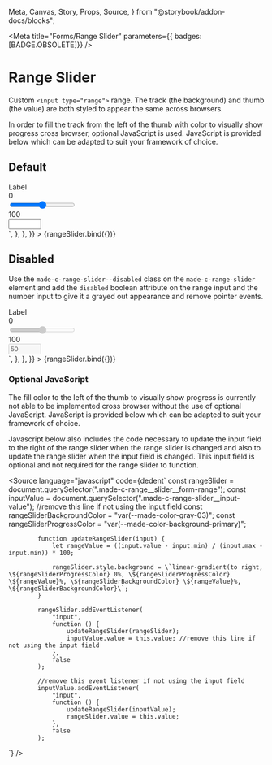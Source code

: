   Meta,
  Canvas,
  Story,
  Props,
  Source,
} from "@storybook/addon-docs/blocks";

<Meta
  title="Forms/Range Slider"
  parameters={{ badges: [BADGE.OBSOLETE]}}
/>


# Range Slider

Custom `<input type="range">` range. The track (the background) and thumb (the value) are both styled to appear the same across browsers.

In order to fill the track from the left of the thumb with color to visually show progress cross browser, optional JavaScript is used. JavaScript is provided below which can be adapted to suit your framework of choice.

## Default

<Canvas>
  <Story
    name="Default"
    argTypes={{
      label: {
        name: "Label",
      },
      isDisabled: {
        name: "Disabled",
      },
      rangeValue: {
        name: "Value",
        control: {
          type: "range",
          min: 0,
          max: 100,
          step: 1,
        },
      },
    }}
    args={{
      label: "Label",
      isDisabled: false,
      rangeValue: 50,
    }}
    parameters={{
      docs: {
        source: {
          code: `
<div class="made-c-form__element">
	<div class="made-c-range-slider">
		<label class="made-c-form__label" for="range-slider">Label</label>
		<div class="made-c-range-slider__wrapper">
			<div class="made-c-range-slider__min-value">0</div>
			<input class="made-c-range-slider__range" type="range" min="0" max="100" id="range-slider" name="range-slider" value={value} ref={rangeSlider} onChange={setValueByRangeSlider} />
			<div class="made-c-range-slider__max-value">100</div>
			<label for="range-slider-input">
				<input class="made-c-text-input made-c-text-input--small made-c-text-input--range-slider" type="number" min="0" max="100" id="range-slider-input" name="range-slider-input" value={value} ref={input} onChange={setValueByInput} />
			</label>
		</div>
	</div>
</div>`,
        },
      },
    }}
  >
    {rangeSlider.bind({})}
  </Story>
</Canvas>

## Disabled

Use the `made-c-range-slider--disabled` class on the `made-c-range-slider` element and add the `disabled` boolean attribute on the range input and the number input to give it a grayed out appearance and remove pointer events.

<Canvas>
  <Story
    name="Disabled"
    argTypes={{
      label: {
        name: "Label",
      },
      isDisabled: {
        name: "Disabled",
      },
    }}
    args={{
      label: "Label",
      isDisabled: true,
      rangeValue: 50,
    }}
    parameters={{
      controls: {
        exclude: ["rangeValue"],
      },
      docs: {
        source: {
          code: `
<div class="made-c-form__element">
    <div class="made-c-range-slider made-c-range-slider--disabled">
        <label class="made-c-form__label" for="range-slider-disabled">Label</label>
        <div class="made-c-range-slider__wrapper">
            <div class="made-c-range-slider__min-value">0</div>
            <input class="made-c-range-slider__range" type="range" min="0" max="100" id="range-slider-disabled" name="range-slider" value="50" aria-disabled="true" disabled/>
            <div class="made-c-range-slider__max-value">100</div>
            <label for="range-slider-input-disabled">
                <input class="made-c-text-input made-c-text-input--small" type="number" min="0" max="100" id="range-slider-input-disabled" name="range-slider-input" value="50" aria-disabled="true" disabled/>
            </label>
        </div>
    </div>
</div>`,
        },
      },
    }}
  >
    {rangeSlider.bind({})}
  </Story>
</Canvas>

### Optional JavaScript

The fill color to the left of the thumb to visually show progress is currently not able to be implemented cross browser without the use of optional JavaScript. JavaScript is provided below which can be adapted to suit your framework of choice.

Javascript below also includes the code necessary to update the input field to the right of the range slider when the range slider is changed and also to update the range slider when the input field is changed. This input field is optional and not required for the range slider to function.

<Source
  language="javascript"
  code={dedent`
            const rangeSlider = document.querySelector(".made-c-range__slider__form-range");
            const inputValue = document.querySelector(".made-c-range-slider__input-value"); //remove this line if not using the input field
            const rangeSliderBackgroundColor = "var(--made-color-gray-03)";
            const rangeSliderProgressColor = "var(--made-color-background-primary)";
            
            function updateRangeSlider(input) {
                let rangeValue = ((input.value - input.min) / (input.max - input.min)) * 100;
                
                rangeSlider.style.background = \`linear-gradient(to right, \${rangeSliderProgressColor} 0%, \${rangeSliderProgressColor} \${rangeValue}%, \${rangeSliderBackgroundColor} \${rangeValue}%, \${rangeSliderBackgroundColor}\`;
            }
            
            rangeSlider.addEventListener(
                "input",
                function () {
                    updateRangeSlider(rangeSlider);
                    inputValue.value = this.value; //remove this line if not using the input field
                },
                false
            );
            
            //remove this event listener if not using the input field
            inputValue.addEventListener(
                "input",
                function () {
                    updateRangeSlider(inputValue);
                    rangeSlider.value = this.value;
                },
                false
            );
  `}
/>
